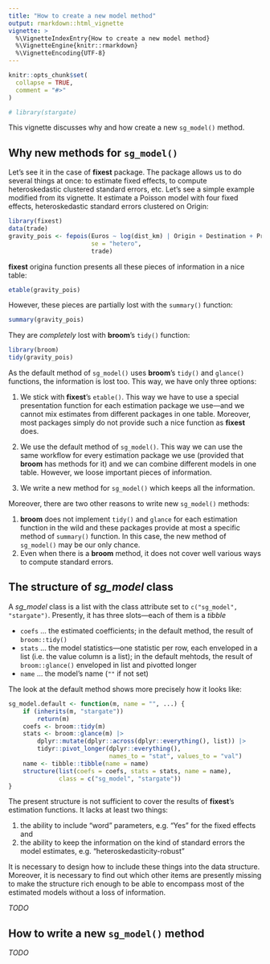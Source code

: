 ```yaml
---
title: "How to create a new model method"
output: rmarkdown::html_vignette
vignette: >
  %\VignetteIndexEntry{How to create a new model method}
  %\VignetteEngine{knitr::rmarkdown}
  %\VignetteEncoding{UTF-8}
---
```


```r
knitr::opts_chunk$set(
  collapse = TRUE,
  comment = "#>"
)
```

```r
# library(stargate)
```

This vignette discusses why and how create a new `sg_model()` method. 



## Why new methods for `sg_model()`

Let's see it in the case of **fixest** package. The package allows us to do several things at once: to estimate fixed effects, to compute heteroskedastic clustered standard errors, etc. Let's see a simple example modified from its vignette. It estimate a Poisson model with four fixed effects, heteroskedastic standard errors clustered on Origin:

```r
library(fixest)
data(trade)
gravity_pois <- fepois(Euros ~ log(dist_km) | Origin + Destination + Product + Year,
                       se = "hetero",
                       trade)
```

**fixest** origina function presents all these pieces of information in a nice table:

```r
etable(gravity_pois)
```

However, these pieces are partially lost with the `summary()` function:

```r
summary(gravity_pois)
```

They are *completely* lost with **broom**'s `tidy()` function:

```r
library(broom)
tidy(gravity_pois)
```

As the default method of `sg_model()` uses **broom**'s `tidy()` and `glance()` functions, the information is lost too. This way, we have only three options: 

1. We stick with **fixest**'s `etable()`. This way we have to use a special presentation function for each estimation package we use---and we cannot mix estimates from different packages in one table. Moreover, most packages simply do not provide such a nice function as **fixest** does.

2. We use the default method of `sg_model()`. This way we can use the same workflow for every estimation package we use (provided that **broom** has methods for it) and we can combine different models in one table. However, we loose important pieces of information.

3. We write a new method for `sg_model()` which keeps all the information.

Moreover, there are two other reasons to write new `sg_model()` methods:

1. **broom** does not implement `tidy()` and `glance` for each estimation function in the wild and these packages provide at most a specific method of `summary()` function. In this case, the new method of `sg_model()` may be our only chance.
2. Even when there is a **broom** method, it does not cover well various ways to compute standard errors.


## The structure of *sg_model* class

A *sg_model* class is a list with the class attribute set to `c("sg_model", "stargate")`. Presently, it has three slots---each of them is a *tibble*

* `coefs` ... the estimated coefficients; in the default method, the result of `broom::tidy()`
* `stats` ... the model statistics---one statistic per row, each enveloped in a list (i.e.\ the value column is a list); in the default mehtods, the result of `broom::glance()` enveloped in list and pivotted longer
* `name` ... the model's name (`""` if not set)

The look at the default method shows more precisely how it looks like:

```r
sg_model.default <- function(m, name = "", ...) {
    if (inherits(m, "stargate"))
        return(m)
    coefs <- broom::tidy(m)
    stats <- broom::glance(m) |>
        dplyr::mutate(dplyr::across(dplyr::everything(), list)) |>
        tidyr::pivot_longer(dplyr::everything(),
                            names_to = "stat", values_to = "val")
    name <- tibble::tibble(name = name)
    structure(list(coefs = coefs, stats = stats, name = name),
              class = c("sg_model", "stargate"))
}
```

The present structure is not sufficient to cover the results of **fixest**'s estimation functions. It lacks at least two things:

1. the ability to include "word" parameters, e.g.\ "Yes" for the fixed effects and
2. the ability to keep the information on the kind of standard errors the model estimates, e.g.\ "heteroskedasticity-robust"

It is necessary to design how to include these things into the data structure. Moreover, it is necessary to find out which other items are presently missing to make the structure rich enough to be able to encompass most of the estimated models without a loss of information.

*TODO*



## How to write a new `sg_model()` method

*TODO*
